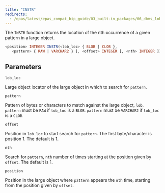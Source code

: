```yaml
---
title: "INSTR"
redirects:
  - /epas/latest/epas_compat_bip_guide/03_built-in_packages/06_dbms_lob/09_instr/ #generated for docs/epas/reorg-role-use-case-mode
---
```


The `INSTR` function returns the location of the nth occurrence of a given pattern in a large object.

```sql
<position> INTEGER INSTR(<lob_loc> { BLOB | CLOB },
   <pattern> { RAW | VARCHAR2 } [, <offset> INTEGER [, <nth> INTEGER ]])
```

## Parameters

`lob_loc`

 Large object locator of the large object in which to search for `pattern`.

`pattern`

 Pattern of bytes or characters to match against the large object, `lob`. `pattern` must be `RAW` if `lob_loc` is a `BLOB`. `pattern` must be `VARCHAR2` if `lob_loc` is a `CLOB`.

`offset`

 Position in `lob_loc` to start search for `pattern`. The first byte/character is position 1. The default is 1.

`nth`

 Search for `pattern`, `nth` number of times starting at the position given by `offset`. The default is 1.

`position`

 Position in the large object where `pattern` appears the `nth` time, starting from the position given by `offset`.

